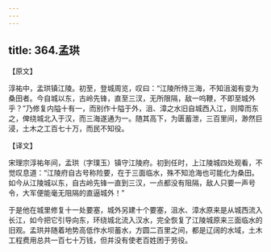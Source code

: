 ```yaml
---
---
---
```

title: 364.孟珙
---



【原文】

淳祐中，孟珙镇江陵。初至，登城周览，叹曰：“江陵所恃三海，不知沮洳有变为桑田者。今自城以东，古岭先锋，直至三汊，无所限隔，敌一呜鞭，不即至城外乎？”乃修复内隘十有一，而别作十隘于外，沮、漳之水旧自城西入江，则障而东之，俾绕城北入于汉，而三海遂通为一。随其高下，为匮蓄泄，三百里间，渺然巨浸，土木之工百七十万，而民不知役。

【译文】

宋理宗淳祐年间，孟珙（字璞玉）镇守江陵府。初到任时，上江陵城四处观看，不觉叹息道：“江陵府自古号称险要，在于三面临水，殊不知沧海也可能化为桑田。如今从江陵城以东，自古岭先锋一直到三汉，一点都没有阻隔，敌人只要一声号令，大军便能毫无阻隔的直逼城外！”

于是他在城里修复十一处要塞，城外另建十个要塞，沮水、漳水原来是从城西流入长江，如今把它引导向东，环绕城北流入汉水，完全恢复了江陵城原来三面临水的旧观。孟珙并随着地势高低作水坝蓄水，方圆二百里之间，都是辽阔的水域，土木工程费用总共一百七十万钱，但并没有使老百姓困于劳役。